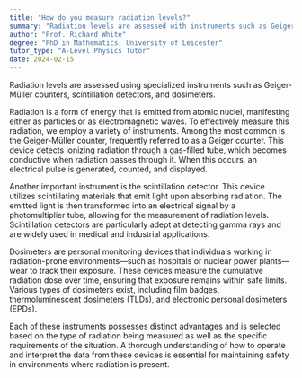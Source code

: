 ```yaml
---
title: "How do you measure radiation levels?"
summary: "Radiation levels are assessed with instruments such as Geiger-Müller counters, scintillation detectors, and dosimeters, which help monitor and quantify exposure to radiation."
author: "Prof. Richard White"
degree: "PhD in Mathematics, University of Leicester"
tutor_type: "A-Level Physics Tutor"
date: 2024-02-15
---
```


Radiation levels are assessed using specialized instruments such as Geiger-Müller counters, scintillation detectors, and dosimeters.

Radiation is a form of energy that is emitted from atomic nuclei, manifesting either as particles or as electromagnetic waves. To effectively measure this radiation, we employ a variety of instruments. Among the most common is the Geiger-Müller counter, frequently referred to as a Geiger counter. This device detects ionizing radiation through a gas-filled tube, which becomes conductive when radiation passes through it. When this occurs, an electrical pulse is generated, counted, and displayed.

Another important instrument is the scintillation detector. This device utilizes scintillating materials that emit light upon absorbing radiation. The emitted light is then transformed into an electrical signal by a photomultiplier tube, allowing for the measurement of radiation levels. Scintillation detectors are particularly adept at detecting gamma rays and are widely used in medical and industrial applications.

Dosimeters are personal monitoring devices that individuals working in radiation-prone environments—such as hospitals or nuclear power plants—wear to track their exposure. These devices measure the cumulative radiation dose over time, ensuring that exposure remains within safe limits. Various types of dosimeters exist, including film badges, thermoluminescent dosimeters (TLDs), and electronic personal dosimeters (EPDs).

Each of these instruments possesses distinct advantages and is selected based on the type of radiation being measured as well as the specific requirements of the situation. A thorough understanding of how to operate and interpret the data from these devices is essential for maintaining safety in environments where radiation is present.
    